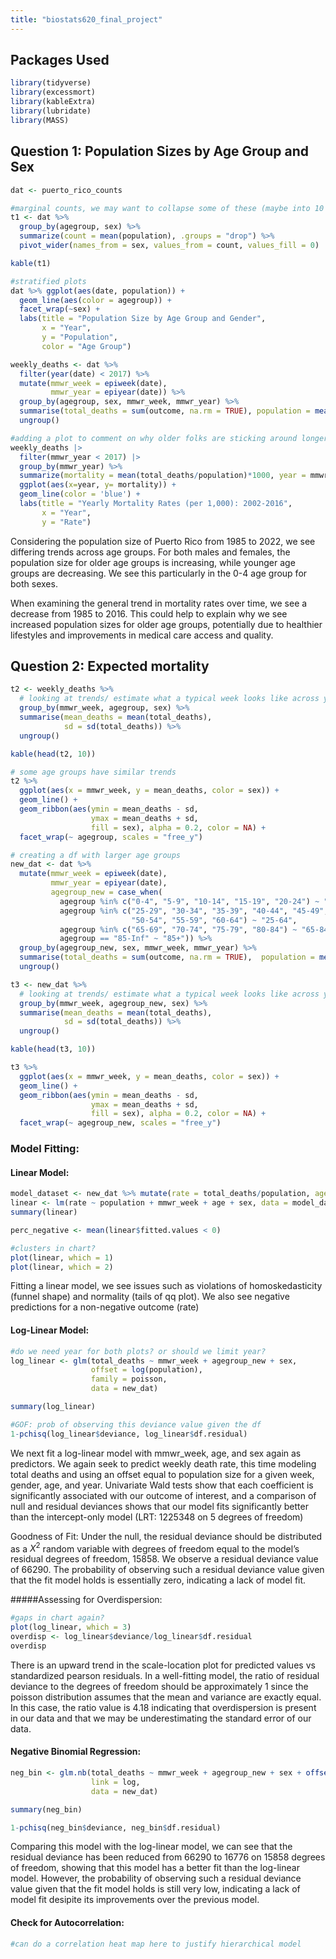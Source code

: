 ```yaml
---
title: "biostats620_final_project"
---
```

## Packages Used
```r
library(tidyverse)
library(excessmort)
library(kableExtra)
library(lubridate)
library(MASS)
```

## Question 1: Population Sizes by Age Group and Sex

```r
dat <- puerto_rico_counts

#marginal counts, we may want to collapse some of these (maybe into 10 yr bins?)
t1 <- dat %>%
  group_by(agegroup, sex) %>%
  summarize(count = mean(population), .groups = "drop") %>%
  pivot_wider(names_from = sex, values_from = count, values_fill = 0)

kable(t1)

#stratified plots
dat %>% ggplot(aes(date, population)) + 
  geom_line(aes(color = agegroup)) +
  facet_wrap(~sex) +
  labs(title = "Population Size by Age Group and Gender",
       x = "Year",
       y = "Population",
       color = "Age Group") 

weekly_deaths <- dat %>%
  filter(year(date) < 2017) %>% 
  mutate(mmwr_week = epiweek(date), 
         mmwr_year = epiyear(date)) %>% 
  group_by(agegroup, sex, mmwr_week, mmwr_year) %>%
  summarise(total_deaths = sum(outcome, na.rm = TRUE), population = mean(population)) %>% 
  ungroup()

#adding a plot to comment on why older folks are sticking around longer
weekly_deaths |> 
  filter(mmwr_year < 2017) |>
  group_by(mmwr_year) %>%
  summarize(mortality = mean(total_deaths/population)*1000, year = mmwr_year) %>% 
  ggplot(aes(x=year, y= mortality)) +
  geom_line(color = 'blue') +
  labs(title = "Yearly Mortality Rates (per 1,000): 2002-2016",
       x = "Year",
       y = "Rate")

```

Considering the population size of Puerto Rico from 1985 to 2022, we see differing trends across age groups. For both males and females, the population size for older age groups is increasing, while younger age groups are decreasing. We see this particularly in the 0-4 age group for both sexes. 

When examining the general trend in mortality rates over time, we see a decrease from 1985 to 2016. This could help to explain why we see increased population sizes for older age groups, potentially due to healthier lifestyles and improvements in medical care access and quality. 

## Question 2: Expected mortality 

```r

t2 <- weekly_deaths %>% 
  # looking at trends/ estimate what a typical week looks like across years
  group_by(mmwr_week, agegroup, sex) %>% 
  summarise(mean_deaths = mean(total_deaths),
            sd = sd(total_deaths)) %>% 
  ungroup() 

kable(head(t2, 10))

# some age groups have similar trends
t2 %>% 
  ggplot(aes(x = mmwr_week, y = mean_deaths, color = sex)) + 
  geom_line() + 
  geom_ribbon(aes(ymin = mean_deaths - sd,
                  ymax = mean_deaths + sd,
                  fill = sex), alpha = 0.2, color = NA) +
  facet_wrap(~ agegroup, scales = "free_y")

# creating a df with larger age groups
new_dat <- dat %>% 
  mutate(mmwr_week = epiweek(date), 
         mmwr_year = epiyear(date),
         agegroup_new = case_when(
           agegroup %in% c("0-4", "5-9", "10-14", "15-19", "20-24") ~ "0-24",
           agegroup %in% c("25-29", "30-34", "35-39", "40-44", "45-49",
                           "50-54", "55-59", "60-64") ~ "25-64",
           agegroup %in% c("65-69", "70-74", "75-79", "80-84") ~ "65-84",
           agegroup == "85-Inf" ~ "85+")) %>% 
  group_by(agegroup_new, sex, mmwr_week, mmwr_year) %>%
  summarise(total_deaths = sum(outcome, na.rm = TRUE),  population = mean(population)) %>% 
  ungroup()

t3 <- new_dat %>% 
  # looking at trends/ estimate what a typical week looks like across years
  group_by(mmwr_week, agegroup_new, sex) %>% 
  summarise(mean_deaths = mean(total_deaths),
            sd = sd(total_deaths)) %>% 
  ungroup() 

kable(head(t3, 10))

t3 %>% 
  ggplot(aes(x = mmwr_week, y = mean_deaths, color = sex)) + 
  geom_line() + 
  geom_ribbon(aes(ymin = mean_deaths - sd,
                  ymax = mean_deaths + sd,
                  fill = sex), alpha = 0.2, color = NA) +
  facet_wrap(~ agegroup_new, scales = "free_y")
```

### Model Fitting:

#### Linear Model: 
```r
model_dataset <- new_dat %>% mutate(rate = total_deaths/population, age = as.factor(agegroup_new))
linear <- lm(rate ~ population + mmwr_week + age + sex, data = model_dataset)
summary(linear)

perc_negative <- mean(linear$fitted.values < 0)

#clusters in chart?
plot(linear, which = 1)
plot(linear, which = 2)
```

Fitting a linear model, we see issues such as violations of homoskedasticity (funnel shape) and normality (tails of qq plot). We also see negative predictions for a non-negative outcome (rate)

#### Log-Linear Model:
```r
#do we need year for both plots? or should we limit year?
log_linear <- glm(total_deaths ~ mmwr_week + agegroup_new + sex, 
                  offset = log(population), 
                  family = poisson, 
                  data = new_dat)

summary(log_linear)

#GOF: prob of observing this deviance value given the df
1-pchisq(log_linear$deviance, log_linear$df.residual)

```
We next fit a log-linear model with mmwr_week, age, and sex again as predictors. We again seek to predict weekly death rate, this time modeling total deaths and using an offset equal to population size for a given week, gender, age, and year. Univariate Wald tests show that each coefficient is significantly associated with our outcome of interest, and a comparison of null and residual deviances shows that our model fits significantly better than the intercept-only model (LRT: 1225348 on 5 degrees of freedom)

Goodness of Fit: Under the null, the residual deviance should be distributed as a $X^2$ random variable with degrees of freedom equal to the model's residual degrees of freedom, 15858. We observe a residual deviance value of 66290. The probability of observing such a residual deviance value given that the fit model holds is essentially zero, indicating a lack of model fit. 


#####Assessing for Overdispersion:
```r
#gaps in chart again?
plot(log_linear, which = 3)
overdisp <- log_linear$deviance/log_linear$df.residual
overdisp
```
There is an upward trend in the scale-location plot for predicted values vs standardized pearson residuals. In a well-fitting model, the ratio of residual deviance to the degrees of freedom should be approximately 1 since the poisson distribution assumes that the mean and variance are exactly equal. In this case, the ratio value is 4.18 indicating that overdispersion is present in our data and that we may be underestimating the standard error of our data. 

#### Negative Binomial Regression:
```r
neg_bin <- glm.nb(total_deaths ~ mmwr_week + agegroup_new + sex + offset(log(population)), 
                  link = log,
                  data = new_dat)

summary(neg_bin)

1-pchisq(neg_bin$deviance, neg_bin$df.residual)
```
Comparing this model with the log-linear model, we can see that the residual deviance has been reduced from 66290 to 16776 on 15858 degrees of freedom, showing that this model has a better fit than the log-linear model. However, the probability of observing such a residual deviance value given that the fit model holds is still very low, indicating a lack of model fit desipite its improvements over the previous model.

#### Check for Autocorrelation:
```r
#can do a correlation heat map here to justify hierarchical model
```






